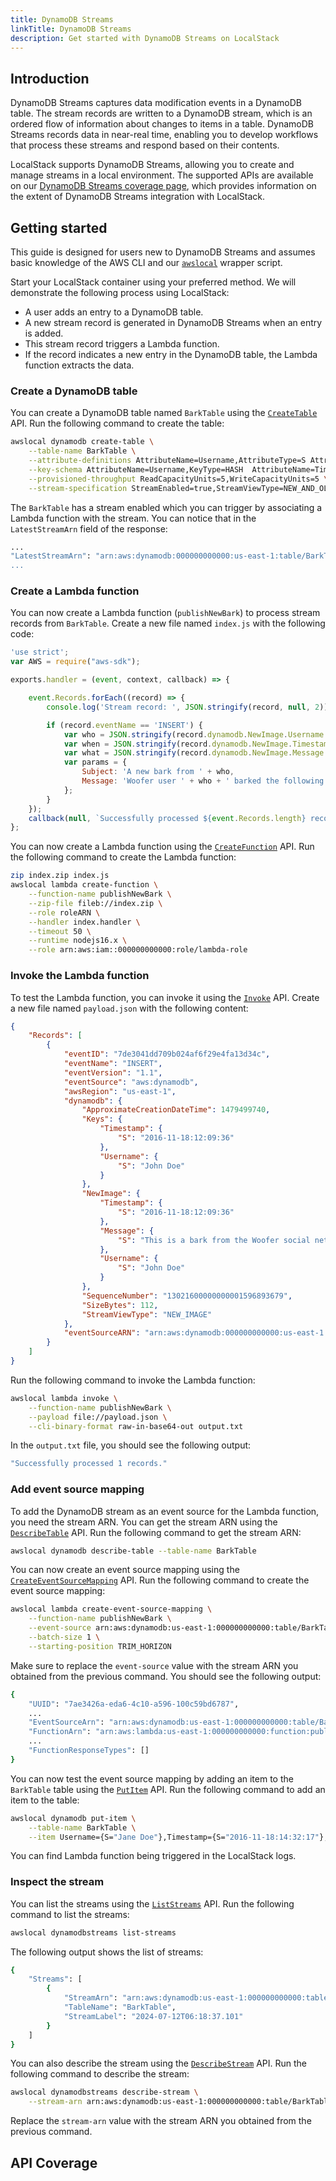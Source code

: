 ```yaml
---
title: DynamoDB Streams
linkTitle: DynamoDB Streams
description: Get started with DynamoDB Streams on LocalStack
---
```



## Introduction

DynamoDB Streams captures data modification events in a DynamoDB table.
The stream records are written to a DynamoDB stream, which is an ordered flow of information about changes to items in a table.
DynamoDB Streams records data in near-real time, enabling you to develop workflows that process these streams and respond based on their contents.

LocalStack supports DynamoDB Streams, allowing you to create and manage streams in a local environment.
The supported APIs are available on our [DynamoDB Streams coverage page](), which provides information on the extent of DynamoDB Streams integration with LocalStack.

## Getting started

This guide is designed for users new to DynamoDB Streams and assumes basic knowledge of the AWS CLI and our [`awslocal`](https://github.com/localstack/awscli-local) wrapper script.

Start your LocalStack container using your preferred method.
We will demonstrate the following process using LocalStack:

- A user adds an entry to a DynamoDB table.
- A new stream record is generated in DynamoDB Streams when an entry is added.
- This stream record triggers a Lambda function.
- If the record indicates a new entry in the DynamoDB table, the Lambda function extracts the data.

### Create a DynamoDB table

You can create a DynamoDB table named `BarkTable` using the [`CreateTable`](https://docs.aws.amazon.com/amazondynamodb/latest/APIReference/API_CreateTable.html) API.
Run the following command to create the table:

```bash
awslocal dynamodb create-table \
    --table-name BarkTable \
    --attribute-definitions AttributeName=Username,AttributeType=S AttributeName=Timestamp,AttributeType=S \
    --key-schema AttributeName=Username,KeyType=HASH  AttributeName=Timestamp,KeyType=RANGE \
    --provisioned-throughput ReadCapacityUnits=5,WriteCapacityUnits=5 \
    --stream-specification StreamEnabled=true,StreamViewType=NEW_AND_OLD_IMAGES
```

The `BarkTable` has a stream enabled which you can trigger by associating a Lambda function with the stream.
You can notice that in the `LatestStreamArn` field of the response:

```bash title="Output"
...
"LatestStreamArn": "arn:aws:dynamodb:000000000000:us-east-1:table/BarkTable/stream/timestamp
...
```

### Create a Lambda function

You can now create a Lambda function (`publishNewBark`) to process stream records from `BarkTable`.
Create a new file named `index.js` with the following code:

```javascript showshowLineNumbers
'use strict';
var AWS = require("aws-sdk");

exports.handler = (event, context, callback) => {

    event.Records.forEach((record) => {
        console.log('Stream record: ', JSON.stringify(record, null, 2));

        if (record.eventName == 'INSERT') {
            var who = JSON.stringify(record.dynamodb.NewImage.Username.S);
            var when = JSON.stringify(record.dynamodb.NewImage.Timestamp.S);
            var what = JSON.stringify(record.dynamodb.NewImage.Message.S);
            var params = {
                Subject: 'A new bark from ' + who,
                Message: 'Woofer user ' + who + ' barked the following at ' + when + ':\n\n ' + what,
            };
        }
    });
    callback(null, `Successfully processed ${event.Records.length} records.`);
};
```

You can now create a Lambda function using the [`CreateFunction`](https://docs.aws.amazon.com/lambda/latest/dg/API_CreateFunction.html) API.
Run the following command to create the Lambda function:

```bash
zip index.zip index.js
awslocal lambda create-function \
    --function-name publishNewBark \
    --zip-file fileb://index.zip \
    --role roleARN \
    --handler index.handler \
    --timeout 50 \
    --runtime nodejs16.x \
    --role arn:aws:iam::000000000000:role/lambda-role
```

### Invoke the Lambda function

To test the Lambda function, you can invoke it using the [`Invoke`](https://docs.aws.amazon.com/lambda/latest/dg/API_Invoke.html) API.
Create a new file named `payload.json` with the following content:

```json showshowLineNumbers
{
    "Records": [
        {
            "eventID": "7de3041dd709b024af6f29e4fa13d34c",
            "eventName": "INSERT",
            "eventVersion": "1.1",
            "eventSource": "aws:dynamodb",
            "awsRegion": "us-east-1",
            "dynamodb": {
                "ApproximateCreationDateTime": 1479499740,
                "Keys": {
                    "Timestamp": {
                        "S": "2016-11-18:12:09:36"
                    },
                    "Username": {
                        "S": "John Doe"
                    }
                },
                "NewImage": {
                    "Timestamp": {
                        "S": "2016-11-18:12:09:36"
                    },
                    "Message": {
                        "S": "This is a bark from the Woofer social network"
                    },
                    "Username": {
                        "S": "John Doe"
                    }
                },
                "SequenceNumber": "13021600000000001596893679",
                "SizeBytes": 112,
                "StreamViewType": "NEW_IMAGE"
            },
            "eventSourceARN": "arn:aws:dynamodb:000000000000:us-east-1 ID:table/BarkTable/stream/2016-11-16T20:42:48.104"
        }
    ]
}
```

Run the following command to invoke the Lambda function:

```bash
awslocal lambda invoke \
    --function-name publishNewBark \
    --payload file://payload.json \
    --cli-binary-format raw-in-base64-out output.txt
```

In the `output.txt` file, you should see the following output:

```bash title="Output"
"Successfully processed 1 records."
```

### Add event source mapping

To add the DynamoDB stream as an event source for the Lambda function, you need the stream ARN.
You can get the stream ARN using the [`DescribeTable`](https://docs.aws.amazon.com/amazondynamodb/latest/APIReference/API_DescribeTable.html) API.
Run the following command to get the stream ARN:

```bash
awslocal dynamodb describe-table --table-name BarkTable
```

You can now create an event source mapping using the [`CreateEventSourceMapping`](https://docs.aws.amazon.com/lambda/latest/dg/API_CreateEventSourceMapping.html) API.
Run the following command to create the event source mapping:

```bash
awslocal lambda create-event-source-mapping \
    --function-name publishNewBark \
    --event-source arn:aws:dynamodb:us-east-1:000000000000:table/BarkTable/stream/2024-07-12T06:18:37.101  \
    --batch-size 1 \
    --starting-position TRIM_HORIZON
```

Make sure to replace the `event-source` value with the stream ARN you obtained from the previous command.
You should see the following output:

```bash title="Output"
{
    "UUID": "7ae3426a-eda6-4c10-a596-100c59bd6787",
    ...
    "EventSourceArn": "arn:aws:dynamodb:us-east-1:000000000000:table/BarkTable/stream/2024-07-12T06:18:37.101",
    "FunctionArn": "arn:aws:lambda:us-east-1:000000000000:function:publishNewBark",
    ...
    "FunctionResponseTypes": []
}
```

You can now test the event source mapping by adding an item to the `BarkTable` table using the [`PutItem`](https://docs.aws.amazon.com/amazondynamodb/latest/APIReference/API_PutItem.html) API.
Run the following command to add an item to the table:

```bash
awslocal dynamodb put-item \
    --table-name BarkTable \
    --item Username={S="Jane Doe"},Timestamp={S="2016-11-18:14:32:17"},Message={S="Testing...1...2...3"}
```

You can find Lambda function being triggered in the LocalStack logs.

### Inspect the stream

You can list the streams using the [`ListStreams`](https://docs.aws.amazon.com/amazondynamodb/latest/APIReference/API_ListStreams.html) API.
Run the following command to list the streams:

```bash
awslocal dynamodbstreams list-streams
```

The following output shows the list of streams:

```bash title="Output"
{
    "Streams": [
        {
            "StreamArn": "arn:aws:dynamodb:us-east-1:000000000000:table/BarkTable/stream/2024-07-12T06:18:37.101",
            "TableName": "BarkTable",
            "StreamLabel": "2024-07-12T06:18:37.101"
        }
    ]
}
```

You can also describe the stream using the [`DescribeStream`](https://docs.aws.amazon.com/amazondynamodb/latest/APIReference/API_DescribeStream.html) API.
Run the following command to describe the stream:

```bash
awslocal dynamodbstreams describe-stream \
    --stream-arn arn:aws:dynamodb:us-east-1:000000000000:table/BarkTable/stream/2024-07-12T06:18:37.101
```

Replace the `stream-arn` value with the stream ARN you obtained from the previous command.

## API Coverage

<FeatureCoverage service="dynamodbstreams" client:load />
